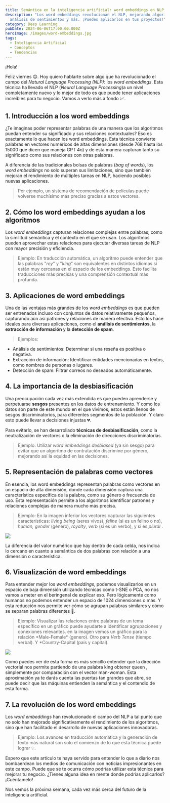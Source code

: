 ```yaml
---
title: Semántica en la inteligencia artificial: word embeddings en NLP
description: "Los word embeddings revolucionan el NLP, mejorando algoritmos para traducción,
  análisis de sentimientos y más. ¡Puedes aplicarlos en tus proyectos!"
category: Deep Learning
pubDate: 2024-06-06T17:00:00.000Z
heroImage: /images/word-embeddings.jpg
tags:
  - Inteligencia Artificial
  - Conceptos
  - Tendencias
---
```



¡Hola!

Feliz viernes 😊. Hoy quiero hablarte sobre algo que ha revolucionado el campo del *Natural Language Processing (NLP)*: los *word embeddings*. Esta técnica ha llevado el NLP (*Neural Language Processing*)a un nivel completamente nuevo y lo mejor de todo es que puede tener aplicaciones increíbles para tu negocio. Vamos a verlo más a fondo 📈.

## **1. Introducción a los word embeddings**

¿Te imaginas poder representar palabras de una manera que los algoritmos puedan entender su significado y sus relaciones contextuales? Eso es exactamente lo que hacen los word embeddings. Esta técnica convierte palabras en vectores numéricos de altas dimensiones (desde 768 hasta los 15000 que dicen que maneja GPT 4o) y de esta manera capturan tanto su significado como sus relaciones con otras palabras.

A diferencia de las tradicionales bolsas de palabras (*bag of words*), los *word embeddings* no solo superan sus limitaciones, sino que también mejoran el rendimiento de múltiples tareas en NLP, haciendo posibles nuevas aplicaciones.

> Por ejemplo, un sistema de recomendación de películas puede volverse muchísimo más preciso gracias a estos vectores.

## **2. Cómo los word embeddings ayudan a los algoritmos**

Los *word embeddings* capturan relaciones complejas entre palabras, como la similitud semántica y el contexto en el que se usan. Los algoritmos pueden aprovechar estas relaciones para ejecutar diversas tareas de NLP con mayor precisión y eficiencia.

> Ejemplo: En traducción automática, un algoritmo puede entender que las palabras "*rey*" y "*king*" son equivalentes en distintos idiomas si están muy cercanas en el espacio de los embeddings. Esto facilita traducciones más precisas y una comprensión contextual más profunda.

## **3. Aplicaciones de word embeddings**

Una de las ventajas más grandes de los *word embeddings* es que pueden ser entrenados incluso con conjuntos de datos relativamente pequeños, capturando aún así patrones y relaciones de manera efectiva. Esto los hace ideales para diversas aplicaciones, como el **análisis de sentimientos**, la **extracción de información** y la **detección de spam**.

> Ejemplos:

* Análisis de sentimientos: Determinar si una reseña es positiva o negativa.
* Extracción de información: Identificar entidades mencionadas en textos, como nombres de personas o lugares.
* Detección de spam: Filtrar correos no deseados automáticamente.

## **4. La importancia de la desbiasificación**

Una preocupación cada vez más extendida es que pueden aprenderse y perpetuarse **sesgos** presentes en los datos de entrenamiento. Y como los datos son parte de este mundo en el que vivimos, estos están llenos de sesgos discriminatorios, para diferentes segmentos de la población. Y claro esto puede llevar a decisiones injustas 💔.

Para evitarlo, se han desarrollado **técnicas de desbiasificación**, como la neutralización de vectores o la eliminación de direcciones discriminatorias.

> Ejemplo: Utilizar *word embeddings* *desbiased* (ya sin sesgo) para evitar que un algoritmo de contratación discrimine por género, mejorando así la equidad en las decisiones.

## **5. Representación de palabras como vectores**

En esencia, los word embeddings representan palabras como vectores en un espacio de alta dimensión, donde cada dimensión captura una característica específica de la palabra, como su género o frecuencia de uso. Esta representación permite a los algoritmos identificar patrones y relaciones complejas de manera mucho más precisa.

> Ejemplo: En la imagen inferior los vectores capturar las siguientes características: *living being* (seres vivos), *feline* (si es un felino o no), *human, gender* (género), *royalty*, *verb* (si es un verbo), y si es *plural* .

![](/images/word--embeddings2.png)

La diferencia del valor numérico que hay dentro de cada celda, nos indica lo cercano en cuanto a semántica de dos palabras con relación a una dimensión o característica.

## **6. Visualización de word embeddings**

Para entender mejor los *word embeddings*, podemos visualizarlos en un espacio de baja dimensión utilizando técnicas como t-SNE o PCA, no nos vamos a meter en el beringenal de explicar eso. Pero lógicamente como humanos no podemos entender un espacio de 1024 dimensiones o más. Y esta reducción nos permite ver cómo se agrupan palabras similares y cómo se separan palabras diferentes 🧩.

> Ejemplo: Visualizar las relaciones entre palabras de un tema específico en un gráfico puede ayudarte a identificar agrupaciones y conexiones relevantes. en la imagen vemos un gráfico para la relación \*Male-Female\* (genero). Otro para *Verb Tense* (tiempo verbal). Y \*Country-Capital (país y capital).

![](/images/word-embeddings3.jpg)

Como puedes ver de esta forma es más sencillo entender que la dirección vectorial nos permite partiendo de una palabra king obtener queen , simplemente por comparación con el vector man-woman. Esta aproximación ya te darás cuenta las puertas tan grandes que abre, se puede decir que las máquinas entienden la semántica y el contendio de esta forma.

## **7. La revolución de los word embeddings**

Los *word embeddings* han revolucionado el campo del NLP a tal punto que no solo han mejorado significativamente el rendimiento de los algoritmos, sino que han facilitado el desarrollo de nuevas aplicaciones innovadoras.

> Ejemplo: Los avances en traducción automática y la generación de texto más natural son solo el comienzo de lo que esta técnica puede lograr 💡.

Espero que este artículo te haya servido para entender lo que a diario nos bombaerdean los medios de comunicación con noticias impresionantes en este campo. Puede que se te ocurra cómo podrías utilizar esta técnica para mejorar tu negocio. ¿Tienes alguna idea en mente donde podrías aplicarlos?¡Cuéntamelo!

Nos vemos la próxima semana, cada vez más cerca del futuro de la inteligencia artificial.
